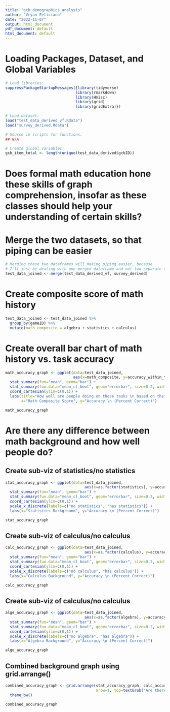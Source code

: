 ---
title: "gcb_demographics_analysis"
author: "Vryan Feliciano"
date: "2022-11-07"
output: html_document
pdf_document: default
html_document: default
---

# Loading Packages, Dataset, and Global Variables
```{r}
# Load libraries:
suppressPackageStartupMessages({library(tidyverse)
                               library(rmarkdown)
                               library(Hmisc)
                               library(grid)
                               library(gridExtra)}) 

# Load dataset:
load("test_data_derived_vf.Rdata") 
load("survey_derived.Rdata")

# Source in scripts for functions:
## N/A

# Create global variables:
gcb_item_total <- length(unique(test_data_derived$gcbID))
```

# Does formal math education hone these skills of graph comprehension, insofar as these classes should help your understanding of certain skills?

# Merge the two datasets, so that piping can be easier
```{r}
# Merging these two dataframes will making piping easier, because
# I'll just be dealing with one merged dataframe and not two separate ones
test_data_joined <- merge(test_data_derived_vf, survey_derived)

```

# Create composite score of math history
```{r}
test_data_joined <- test_data_joined %>%
  group_by(gameID) %>% 
  mutate(math_composite = algebra + statistics + calculus)
```

# Create overall bar chart of math history vs. task accuracy
```{r}
math_accuracy_graph <- ggplot(data=test_data_joined, 
                              aes(x=math_composite, y=accuracy_within_task_vf)) +
  stat_summary(fun="mean", geom="bar") +
  stat_summary(fun.data="mean_cl_boot", geom="errorbar", size=0.2, width=0.25) +
  coord_cartesian(ylim=c(0,1)) +
  labs(title="How well are people doing on these tasks \n based on their math history?",
       x="Math Composite Score", y="Accuracy \n (Percent Correct)")

math_accuracy_graph
```

# Are there any difference between math background and how well people do?
## Create sub-viz of statistics/no statistics
```{r}
stat_accuracy_graph <- ggplot(data=test_data_joined,
                                   aes(x=as.factor(statistics), y=accuracy_within_task_vf)) +
  stat_summary(fun="mean", geom="bar") +
  stat_summary(fun.data="mean_cl_boot", geom="errorbar", size=0.2, width=0.25)  +
  coord_cartesian(ylim=c(0,1)) +
  scale_x_discrete(labels=c("no statistics", "has statistics")) +
  labs(x="Statistics Background", y="Accuracy \n (Percent Correct)")

stat_accuracy_graph
```
## Create sub-viz of calculus/no calculus
```{r}
calc_accuracy_graph <- ggplot(data=test_data_joined,
                                   aes(x=as.factor(calculus), y=accuracy_within_task_vf)) +
  stat_summary(fun="mean", geom="bar") +
  stat_summary(fun.data="mean_cl_boot", geom="errorbar", size=0.2, width=0.25)  +
  coord_cartesian(ylim=c(0,1)) +
  scale_x_discrete(labels=c("no calculus", "has calculus")) +
  labs(x="Calculus Background", y="Accuracy \n (Percent Correct)")

calc_accuracy_graph
```
## Create sub-viz of calculus/no calculus
```{r}
alge_accuracy_graph <- ggplot(data=test_data_joined,
                                   aes(x=as.factor(algebra), y=accuracy_within_task_vf)) +
  stat_summary(fun="mean", geom="bar") +
  stat_summary(fun.data="mean_cl_boot", geom="errorbar", size=0.2, width=0.25) + 
  coord_cartesian(ylim=c(0,1)) +
  scale_x_discrete(labels=c("no algebra", "has algebra")) +
  labs(x="Algebra Background", y="Accuracy \n (Percent Correct)")

alge_accuracy_graph
```
## Combined background graph using grid.arrange()
```{r}
combined_accuracy_graph <- grid.arrange(stat_accuracy_graph, calc_accuracy_graph, alge_accuracy_graph, 
                                        nrow=1, top=textGrob("Are there any differences between math backgrounds and how well people do?")) +
  theme_bw()

combined_accuracy_graph

```


